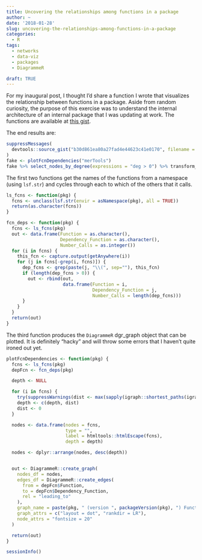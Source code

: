 ```yaml
---
title: Uncovering the relationships among functions in a package
author: ~
date: '2018-01-28'
slug: uncovering-the-relationships-among-functions-in-a-package
categories:
  - R
tags:
  - networks
  - data-viz
  - packages
  - DiagrammeR

draft: TRUE
---
```


For my inaugural post, I thought I'd share a function I wrote that visualizes 
the relationship between functions in a package. Aside from random curiosity,
the purpose of this exercise was to understand the internal architecture of 
an internal package that I was updating at work. The functions are available at
[this gist](https://gist.github.com/carlbfrederick/b30d861ea80a27fad4e44623c41e0170).

The end results are:

```r
suppressMessages(
  devtools::source_gist("b30d861ea80a27fad4e44623c41e0170", filename = "packageFunctionMap.R")  
)
fake <- plotFcnDependencies("merTools")
fake %>% select_nodes_by_degree(expressions = "deg > 0") %>% transform_to_subgraph_ws %>% render_graph
```


The first two functions get the names of the functions from a namespace (using 
`lsf.str`) and cycles through each to which of the others that it calls.

```r
ls_fcns <- function(pkg) {
  fcns <- unclass(lsf.str(envir = asNamespace(pkg), all = TRUE))
  return(as.character(fcns))
}

fcn_deps <- function(pkg) {
  fcns <- ls_fcns(pkg)
  out <- data.frame(Function = as.character(),
                    Dependency_Function = as.character(),
                    Number_Calls = as.integer())
  for (i in fcns) {
    this_fcn <- capture.output(getAnywhere(i))
    for (j in fcns[-grep(i, fcns)]) {
      dep_fcns <- grep(paste(j, "\\(", sep=""), this_fcn)
      if (length(dep_fcns > 0)) {
        out <- rbind(out,
                     data.frame(Function = i,
                                Dependency_Function = j,
                                Number_Calls = length(dep_fcns)))
      }
    }
  }
  return(out)
}
```

The third function produces the `DiagrammeR` dgr_graph object that can be plotted. It is definitely 
"hacky" and will throw some errors that I haven't quite ironed out yet.

```r
plotFcnDependencies <- function(pkg) {
  fcns <- ls_fcns(pkg)
  depFcn <- fcn_deps(pkg)

  depth <- NULL

  for (i in fcns) {
    try(suppressWarnings(dist <- max(sapply(igraph::shortest_paths(igraph::graph_from_data_frame(depFcn[,1:2]), from = i)$vpath, length))))
    depth <- c(depth, dist)
    dist <- 0
  }

  nodes <- data.frame(nodes = fcns,
                      type = "",
                      label = htmltools::htmlEscape(fcns),
                      depth = depth)

  nodes <- dplyr::arrange(nodes, desc(depth))


  out <- DiagrammeR::create_graph(
    nodes_df = nodes,
    edges_df = DiagrammeR::create_edges(
      from = depFcn$Function,
      to = depFcn$Dependency_Function,
      rel = "leading_to"
    ),
    graph_name = paste(pkg, " (version ", packageVersion(pkg), ") Function Map", sep=""),
    graph_attrs = c("layout = dot", "rankdir = LR"),
    node_attrs = "fontsize = 20"
  )

  return(out)
}
```

```r
sessionInfo()
```

